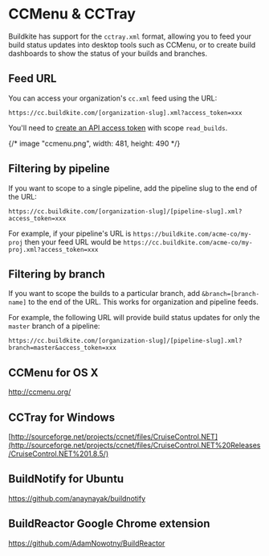 # CCMenu & CCTray

Buildkite has support for the `cctray.xml` format, allowing you to feed your build status updates into desktop tools such as CCMenu, or to create build dashboards to show the status of your builds and branches.


## Feed URL

You can access your organization's `cc.xml` feed using the URL:

```
https://cc.buildkite.com/[organization-slug].xml?access_token=xxx
```

You'll need to <a href="{/* url_helpers.user_access_tokens_url */}" rel="nofollow">create an API access token</a> with scope `read_builds`.

{/* image "ccmenu.png", width: 481, height: 490 */}

## Filtering by pipeline

If you want to scope to a single pipeline, add the pipeline slug to the end of the URL:

```
https://cc.buildkite.com/[organization-slug]/[pipeline-slug].xml?access_token=xxx
```

For example, if your pipeline's URL is `https://buildkite.com/acme-co/my-proj`
then your feed URL would be
`https://cc.buildkite.com/acme-co/my-proj.xml?access_token=xxx`

## Filtering by branch

If you want to scope the builds to a particular branch, add `&branch=[branch-name]` to the end of the URL. This works for organization and pipeline feeds.

For example, the following URL will provide build status updates for only the `master` branch of a pipeline:

```
https://cc.buildkite.com/[organization-slug]/[pipeline-slug].xml?branch=master&access_token=xxx
```

## CCMenu for OS X

http://ccmenu.org/

## CCTray for Windows

[http://sourceforge.net/projects/ccnet/files/CruiseControl.NET](http://sourceforge.net/projects/ccnet/files/CruiseControl.NET%20Releases/CruiseControl.NET%201.8.5/)

## BuildNotify for Ubuntu

https://github.com/anaynayak/buildnotify

## BuildReactor Google Chrome extension

https://github.com/AdamNowotny/BuildReactor
